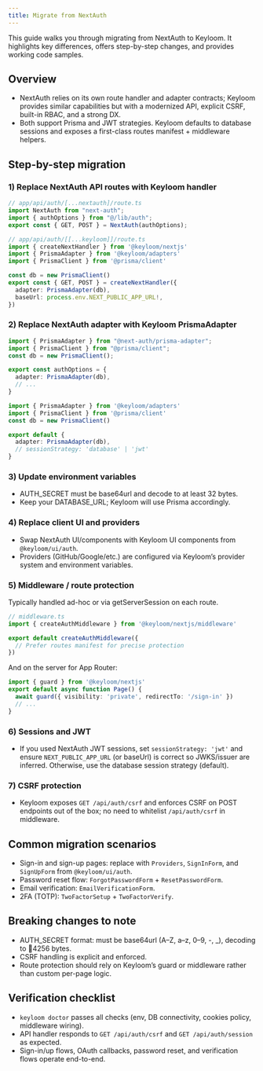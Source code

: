 ```yaml
---
title: Migrate from NextAuth
---
```





This guide walks you through migrating from NextAuth to Keyloom. It highlights key differences, offers step-by-step changes, and provides working code samples.

## Overview

- NextAuth relies on its own route handler and adapter contracts; Keyloom provides similar capabilities but with a modernized API, explicit CSRF, built-in RBAC, and a strong DX.
- Both support Prisma and JWT strategies. Keyloom defaults to database sessions and exposes a first-class routes manifest + middleware helpers.

## Step-by-step migration

<Steps>

### 1) Replace NextAuth API routes with Keyloom handler

<Tabs>
<Tab value="nextauth-before" title="NextAuth (Before)">

```ts
// app/api/auth/[...nextauth]/route.ts
import NextAuth from "next-auth";
import { authOptions } from "@/lib/auth";
export const { GET, POST } = NextAuth(authOptions);
```

</Tab>
<Tab value="keyloom-after" title="Keyloom (After)">

```ts
// app/api/auth/[[...keyloom]]/route.ts
import { createNextHandler } from '@keyloom/nextjs'
import { PrismaAdapter } from '@keyloom/adapters'
import { PrismaClient } from '@prisma/client'

const db = new PrismaClient()
export const { GET, POST } = createNextHandler({
  adapter: PrismaAdapter(db),
  baseUrl: process.env.NEXT_PUBLIC_APP_URL!,
})
```

</Tab>
</Tabs>

### 2) Replace NextAuth adapter with Keyloom PrismaAdapter

<Tabs>
<Tab value="nextauth-before" title="NextAuth (Before)">

```ts
import { PrismaAdapter } from "@next-auth/prisma-adapter";
import { PrismaClient } from "@prisma/client";
const db = new PrismaClient();

export const authOptions = {
  adapter: PrismaAdapter(db),
  // ...
}
```

</Tab>
<Tab value="keyloom-after" title="Keyloom (After)">

```ts
import { PrismaAdapter } from '@keyloom/adapters'
import { PrismaClient } from '@prisma/client'
const db = new PrismaClient()

export default {
  adapter: PrismaAdapter(db),
  // sessionStrategy: 'database' | 'jwt'
}
```

</Tab>
</Tabs>

### 3) Update environment variables

- AUTH_SECRET must be base64url and decode to at least 32 bytes.
- Keep your DATABASE_URL; Keyloom will use Prisma accordingly.

### 4) Replace client UI and providers

- Swap NextAuth UI/components with Keyloom UI components from `@keyloom/ui/auth`.
- Providers (GitHub/Google/etc.) are configured via Keyloom’s provider system and environment variables.

### 5) Middleware / route protection

<Tabs>
<Tab value="nextauth-before" title="NextAuth (Before)">

Typically handled ad-hoc or via getServerSession on each route.

</Tab>
<Tab value="keyloom-after" title="Keyloom (After)">

```ts
// middleware.ts
import { createAuthMiddleware } from '@keyloom/nextjs/middleware'

export default createAuthMiddleware({
  // Prefer routes manifest for precise protection
})
```

And on the server for App Router:

```ts
import { guard } from '@keyloom/nextjs'
export default async function Page() {
  await guard({ visibility: 'private', redirectTo: '/sign-in' })
  // ...
}
```

</Tab>
</Tabs>

### 6) Sessions and JWT

- If you used NextAuth JWT sessions, set `sessionStrategy: 'jwt'` and ensure `NEXT_PUBLIC_APP_URL` (or baseUrl) is correct so JWKS/issuer are inferred. Otherwise, use the database session strategy (default).

### 7) CSRF protection

- Keyloom exposes `GET /api/auth/csrf` and enforces CSRF on POST endpoints out of the box; no need to whitelist `/api/auth/csrf` in middleware.

</Steps>

## Common migration scenarios

- Sign-in and sign-up pages: replace with `Providers`, `SignInForm`, and `SignUpForm` from `@keyloom/ui/auth`.
- Password reset flow: `ForgotPasswordForm` + `ResetPasswordForm`.
- Email verification: `EmailVerificationForm`.
- 2FA (TOTP): `TwoFactorSetup` + `TwoFactorVerify`.

## Breaking changes to note

- AUTH_SECRET format: must be base64url (A–Z, a–z, 0–9, -, _), decoding to 4256 bytes.
- CSRF handling is explicit and enforced.
- Route protection should rely on Keyloom’s guard or middleware rather than custom per-page logic.

## Verification checklist

- `keyloom doctor` passes all checks (env, DB connectivity, cookies policy, middleware wiring).
- API handler responds to `GET /api/auth/csrf` and `GET /api/auth/session` as expected.
- Sign-in/up flows, OAuth callbacks, password reset, and verification flows operate end-to-end.

